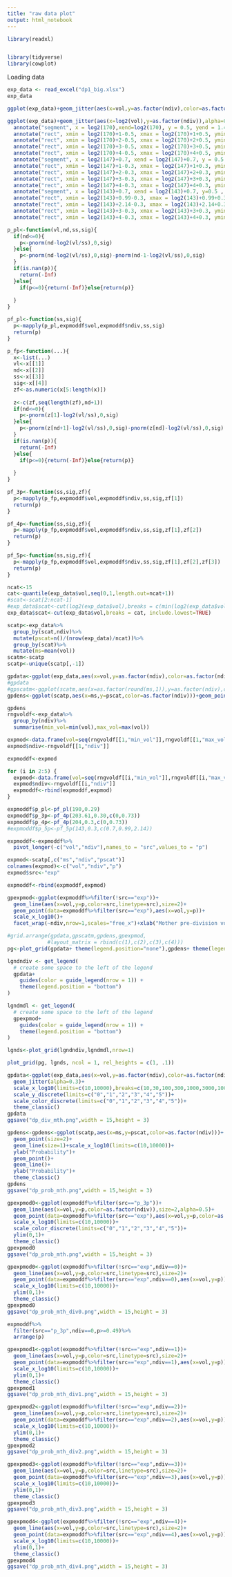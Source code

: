 ```yaml
---
title: "raw data plot"
output: html_notebook
---
```



```r
library(readxl)


library(tidyverse)
library(cowplot)
```
Loading data

```r
exp_data <- read_excel("dp1_big.xlsx")
exp_data
```

```r
ggplot(exp_data)+geom_jitter(aes(x=vol,y=as.factor(ndiv),color=as.factor(ndiv)),alpha=0.2)+scale_x_continuous(trans="log2")
```

```r
ggplot(exp_data)+geom_jitter(aes(x=log2(vol),y=as.factor(ndiv)),alpha=0.05)+
  annotate("segment", x = log2(170),xend=log2(170), y = 0.5, yend = 1.45, alpha = .6,colour = "blue",size=3)+
  annotate("rect", xmin = log2(170)+1-0.5, xmax = log2(170)+1+0.5, ymin = 1.5, ymax = 1.75, alpha = .6,fill = "blue")+
  annotate("rect", xmin = log2(170)+2-0.5, xmax = log2(170)+2+0.5, ymin = 2.5, ymax = 2.75, alpha = .6,fill = "blue")+
  annotate("rect", xmin = log2(170)+3-0.5, xmax = log2(170)+3+0.5, ymin = 3.5, ymax = 3.75, alpha = .6,fill = "blue")+
  annotate("rect", xmin = log2(170)+4-0.5, xmax = log2(170)+4+0.5, ymin = 4.5, ymax = 4.75, alpha = .6,fill = "blue")+
  annotate("segment", x = log2(147)+0.7, xend = log2(147)+0.7, y = 0.5, yend = 1.45, alpha = .6,colour = "red",size=3)+
  annotate("rect", xmin = log2(147)+1-0.3, xmax = log2(147)+1+0.3, ymin = 1.75, ymax = 2, alpha = .6,fill = "red")+
  annotate("rect", xmin = log2(147)+2-0.3, xmax = log2(147)+2+0.3, ymin = 2.75, ymax = 3, alpha = .6,fill = "red")+
  annotate("rect", xmin = log2(147)+3-0.3, xmax = log2(147)+3+0.3, ymin = 3.75, ymax = 4, alpha = .6,fill = "red")+
  annotate("rect", xmin = log2(147)+4-0.3, xmax = log2(147)+4+0.3, ymin = 4.75, ymax = 5, alpha = .6,fill = "red")+
  annotate("segment", x = log2(143)+0.7, xend = log2(143)+0.7, y=0.5 , yend = 1.45, alpha = .6,colour = "green",size=3)+
  annotate("rect", xmin = log2(143)+0.99-0.3, xmax = log2(143)+0.99+0.3, ymin = 2, ymax = 2.25, alpha = .6,fill = "green")+
  annotate("rect", xmin = log2(143)+2.14-0.3, xmax = log2(143)+2.14+0.3, ymin = 3, ymax = 3.25, alpha = .6,fill = "green")+
  annotate("rect", xmin = log2(143)+3-0.3, xmax = log2(143)+3+0.3, ymin = 4, ymax = 4.25, alpha = .6,fill = "green")+
  annotate("rect", xmin = log2(143)+4-0.3, xmax = log2(143)+4+0.3, ymin = 5, ymax = 5.25, alpha = .6,fill = "green")
```
```r
p_pl<-function(vl,nd,ss,sig){
  if(nd<=0){
    p<-pnorm(nd-log2(vl/ss),0,sig)
  }else{
    p<-pnorm(nd-log2(vl/ss),0,sig)-pnorm(nd-1-log2(vl/ss),0,sig)
  }
  if(is.nan(p)){
    return(-Inf)
  }else{
    if(p<=0){return(-Inf)}else{return(p)}
    
  }
}

pf_pl<-function(ss,sig){
  p<-mapply(p_pl,expmoddf$vol,expmoddf$ndiv,ss,sig)
  return(p)
}

p_fp<-function(...){
  x<-list(...)
  vl<-x[[1]]
  nd<-x[[2]]
  ss<-x[[3]]
  sig<-x[[4]]
  zf<-as.numeric(x[5:length(x)])
  
  z<-c(zf,seq(length(zf),nd+1))
  if(nd<=0){
    p<-pnorm(z[1]-log2(vl/ss),0,sig)
  }else{
    p<-pnorm(z[nd+1]-log2(vl/ss),0,sig)-pnorm(z[nd]-log2(vl/ss),0,sig)
  }
  if(is.nan(p)){
    return(-Inf)
  }else{
    if(p<=0){return(-Inf)}else{return(p)}
    
  }
}

pf_3p<-function(ss,sig,zf){
  p<-mapply(p_fp,expmoddf$vol,expmoddf$ndiv,ss,sig,zf[1])
  return(p)
}

pf_4p<-function(ss,sig,zf){
  p<-mapply(p_fp,expmoddf$vol,expmoddf$ndiv,ss,sig,zf[1],zf[2])
  return(p)
}

pf_5p<-function(ss,sig,zf){
  p<-mapply(p_fp,expmoddf$vol,expmoddf$ndiv,ss,sig,zf[1],zf[2],zf[3])
  return(p)
}
```


```r
ncat<-15
cat<-quantile(exp_data$vol,seq(0,1,length.out=ncat+1))
#scat<-scat[2:ncat-1]
#exp_data$scat<-cut(log2(exp_data$vol),breaks = c(min(log2(exp_data$vol)),scat,max(log2(exp_data$vol))))
exp_data$scat<-cut(exp_data$vol,breaks = cat, include.lowest=TRUE)

scatp<-exp_data%>%
  group_by(scat,ndiv)%>%
  mutate(pscat=n()/(nrow(exp_data)/ncat))%>%
  group_by(scat)%>%
  mutate(ms=mean(vol))
scatm<-scatp
scatp<-unique(scatp[,-1])

gpdata<-ggplot(exp_data,aes(x=vol,y=as.factor(ndiv),color=as.factor(ndiv)))+geom_jitter()+scale_x_log10(limits=c(70,3000))+ theme(axis.title.x = element_blank())+ylab("Divisions")
#gpdata
#gpscatm<-ggplot(scatm,aes(x=as.factor(round(ms,1)),y=as.factor(ndiv),color=as.factor(ndiv)))+geom_jitter() + theme(axis.title.x = element_blank())+ylab("Divisions")
gpdens<-ggplot(scatp,aes(x=ms,y=pscat,color=as.factor(ndiv)))+geom_point(size=2)+geom_line(size=1)+scale_x_log10(limits=c(70,3000)) + theme(axis.title.x = element_blank())+ylab("Probability")

gpdens
rngvoldf<-exp_data%>%
  group_by(ndiv)%>%
  summarise(min_vol=min(vol),max_vol=max(vol))

expmod<-data.frame(vol=seq(rngvoldf[[1,"min_vol"]],rngvoldf[[1,"max_vol"]]))
expmod$ndiv<-rngvoldf[[1,"ndiv"]]

expmoddf<-expmod

for (i in 2:5) {
  expmod<-data.frame(vol=seq(rngvoldf[[i,"min_vol"]],rngvoldf[[i,"max_vol"]]))
  expmod$ndiv<-rngvoldf[[i,"ndiv"]]
  expmoddf<-rbind(expmoddf,expmod)
}

expmoddf$p_pl<-pf_pl(190,0.29)
expmoddf$p_3p<-pf_4p(203.61,0.30,c(0,0.73))
expmoddf$p_4p<-pf_4p(204,0.3,c(0,0.73))
#expmoddf$p_5p<-pf_5p(143,0.3,c(0.7,0.99,2.14))

expmoddf<-expmoddf%>%
  pivot_longer(-c("vol","ndiv"),names_to = "src",values_to = "p")

expmod<-scatp[,c("ms","ndiv","pscat")]
colnames(expmod)<-c("vol","ndiv","p")
expmod$src<-"exp"

expmoddf<-rbind(expmoddf,expmod)

gpexpmod<-ggplot(expmoddf%>%filter(!src=="exp"))+
  geom_line(aes(x=vol,y=p,color=src,linetype=src),size=2)+
  geom_point(data=expmoddf%>%filter(src=="exp"),aes(x=vol,y=p))+
  scale_x_log10()+
  facet_wrap(~ndiv,nrow=1,scales="free_x")+xlab("Mother pre-division volume")+ylab("Probability")

#grid.arrange(gpdata,gpscatm,gpdens,gpexpmod,
             #layout_matrix = rbind(c(1),c(2),c(3),c(4)))
pg<-plot_grid(gpdata+ theme(legend.position="none"),gpdens+ theme(legend.position="none"),gpexpmod+ theme(legend.position="none"),ncol=1,align = "v",axis = "rlbt")

lgndndiv <- get_legend(
  # create some space to the left of the legend
  gpdata+ 
    guides(color = guide_legend(nrow = 1)) +
    theme(legend.position = "bottom")
)

lgndmdl <- get_legend(
  # create some space to the left of the legend
  gpexpmod+ 
    guides(color = guide_legend(nrow = 1)) +
    theme(legend.position = "bottom")
)

lgnds<-plot_grid(lgndndiv,lgndmdl,nrow=1)

plot_grid(pg, lgnds, ncol = 1, rel_heights = c(1, .1))
```

```r
gpdata<-ggplot(exp_data,aes(x=vol,y=as.factor(ndiv),color=as.factor(ndiv)))+
  geom_jitter(alpha=0.3)+
  scale_x_log10(limits=c(10,10000),breaks=c(10,30,100,300,1000,3000,10000))+
  scale_y_discrete(limits=c("0","1","2","3","4","5"))+
  scale_color_discrete(limits=c("0","1","2","3","4","5"))+
  theme_classic()
gpdata
ggsave("dp_div_mth.png",width = 15,height = 3)
```
```r
gpdens<-gpdens<-ggplot(scatp,aes(x=ms,y=pscat,color=as.factor(ndiv)))+
  geom_point(size=2)+
  geom_line(size=1)+scale_x_log10(limits=c(10,10000))+
  ylab("Probability")+
  geom_point()+
  geom_line()+
  ylab("Probability")+
  theme_classic()
gpdens
ggsave("dp_prob_mth.png",width = 15,height = 3)
```
```r
gpexpmod0<-ggplot(expmoddf%>%filter(src=="p_3p"))+
  geom_line(aes(x=vol,y=p,color=as.factor(ndiv)),size=2,alpha=0.5)+
  geom_point(data=expmoddf%>%filter(src=="exp"),aes(x=vol,y=p,color=as.factor(ndiv)),size=3.5)+
  scale_x_log10(limits=c(10,10000))+
  scale_color_discrete(limits=c("0","1","2","3","4","5"))+
  ylim(0,1)+
  theme_classic()
gpexpmod0
ggsave("dp_prob_mth.png",width = 15,height = 3)
```

```r
gpexpmod0<-ggplot(expmoddf%>%filter(!src=="exp",ndiv==0))+
  geom_line(aes(x=vol,y=p,color=src,linetype=src),size=2)+
  geom_point(data=expmoddf%>%filter(src=="exp",ndiv==0),aes(x=vol,y=p))+
  scale_x_log10(limits=c(10,10000))+
  ylim(0,1)+
  theme_classic()
gpexpmod0
ggsave("dp_prob_mth_div0.png",width = 15,height = 3)
```
```r
expmoddf%>%
  filter(src=="p_3p",ndiv==0,p>=0.49)%>%
  arrange(p)
```

```r
gpexpmod1<-ggplot(expmoddf%>%filter(!src=="exp",ndiv==1))+
  geom_line(aes(x=vol,y=p,color=src,linetype=src),size=2)+
  geom_point(data=expmoddf%>%filter(src=="exp",ndiv==1),aes(x=vol,y=p))+
  scale_x_log10(limits=c(10,10000))+
  ylim(0,1)+
  theme_classic()
gpexpmod1
ggsave("dp_prob_mth_div1.png",width = 15,height = 3)
```
```r
gpexpmod2<-ggplot(expmoddf%>%filter(!src=="exp",ndiv==2))+
  geom_line(aes(x=vol,y=p,color=src,linetype=src),size=2)+
  geom_point(data=expmoddf%>%filter(src=="exp",ndiv==2),aes(x=vol,y=p))+
  scale_x_log10(limits=c(10,10000))+
  ylim(0,1)+
  theme_classic()
gpexpmod2
ggsave("dp_prob_mth_div2.png",width = 15,height = 3)
```
```r
gpexpmod3<-ggplot(expmoddf%>%filter(!src=="exp",ndiv==3))+
  geom_line(aes(x=vol,y=p,color=src,linetype=src),size=2)+
  geom_point(data=expmoddf%>%filter(src=="exp",ndiv==3),aes(x=vol,y=p))+
  scale_x_log10(limits=c(10,10000))+
  ylim(0,1)+
  theme_classic()
gpexpmod3
ggsave("dp_prob_mth_div3.png",width = 15,height = 3)
```

```r
gpexpmod4<-ggplot(expmoddf%>%filter(!src=="exp",ndiv==4))+
  geom_line(aes(x=vol,y=p,color=src,linetype=src),size=2)+
  geom_point(data=expmoddf%>%filter(src=="exp",ndiv==4),aes(x=vol,y=p))+
  scale_x_log10(limits=c(10,10000))+
  ylim(0,1)+
  theme_classic()
gpexpmod4
ggsave("dp_prob_mth_div4.png",width = 15,height = 3)
```